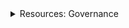 <div class="stub">
<details><summary>Resources: Governance</summary>

This section is part of a series on the topic of *Governance*.

Docs:

- [Introduction to governance](/concepts/vega-protocol.md#governance)
- [Tutorials: Governance proposals](/tutorials/proposals/index.md)

Tools:

- [Vote and propose on the governance dApp ↗](https://token.fairground.wtf/governance)

</details>
</div>